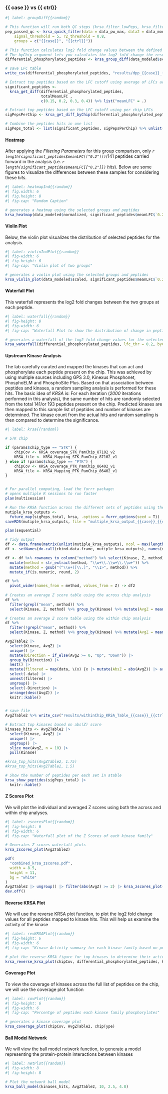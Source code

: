 ### {{ case }} vs {{ ctrl}}

```r
#| label: groupDiff{{random}}

# This function will run both QC steps (krsa_filter_lowPeps, krsa_filter_nonLinear) and krsa_filter_ref_pep
pep_passed_qc <- krsa_quick_filter(data = data_pw_max, data2 = data_modeled$scaled,
    signal_threshold = 5, r2_threshold = 0.8,
    groups = c("{{case}}", "{{ctrl}}"))

# This function calculates log2 fold change values between the defined groups
# The byChip argument lets you calculates the log2 fold change the results within each chip
differential_phosphorylated_peptides <- krsa_group_diff(data_modeled$scaled, c("{{case}}", "{{ctrl}}"), pep_passed_qc, byChip = T)

# save LFC table
write_csv(differential_phosphorylated_peptides, "results/dpp_{{case}}_{{ctrl}}-{{chip}}.csv")

# Extract top peptides based on the LFC cutoff using average of LFCs across chips
significant_peptides <-
  krsa_get_diff(differential_phosphorylated_peptides,
                totalMeanLFC ,
                c(0.15, 0.2, 0.3, 0.4)) %>% list("meanLFC" = .)

# Extract top peptides based on the LFC cutoff using per chip LFCs
sigPepsPerChip <- krsa_get_diff_byChip(differential_phosphorylated_peptides, LFC, c(0.15, 0.2, 0.3, 0.4))

# Combine the peptides hits in one list
sigPeps_total <- list(significant_peptides, sigPepsPerChip) %>% unlist(recursive = F) %>%  unlist(recursive = F)


```

#### Heatmap

After applying the *Filtering Parameters* for this group comparison, only *`r length(significant_peptides$meanLFC[["0.2"]])`*/141 peptides carried forward in the analysis (i.e. *`r length(significant_peptides$meanLFC[["0.2"]])` hits*). Below are some figures to visualize the differences between these samples for considering these *hits*.

```r
#| label: heatmapInd{{random}}
#| fig.width: 6
#| fig.height: 8
#| fig-cap: "Random Caption"

# generates a heatmap using the selected groups and peptides
krsa_heatmap(data_modeled$normalized, significant_peptides$meanLFC$`0.2`, groups = c("{{case}}", "{{ctrl}}"), scale = "row")

```

#### Violin Plot

Below, the violin plot visualizes the distribution of selected peptides for the analysis.

```r
#| label: violinIndPlot{{random}}
#| fig-width: 6
#| fig-height: 6
#| fig-cap: "Violin plot of two groups"

# generates a violin plot using the selected groups and peptides
krsa_violin_plot(data_modeled$scaled, significant_peptides$meanLFC$`0.2`, "Barcode", groups = c("{{case}}", "{{ctrl}}"))

```

#### Waterfall Plot

This waterfall represents the log2 fold changes between the two groups at each peptide.

```r
#| label: waterfall{{random}}
#| fig-height: 8
#| fig-width: 6
#| fig-cap: "Waterfall Plot to show the distribution of change in peptide phosphorylation"

# generates a waterfall of the log2 fold change values for the selected peptide (top peptides)
krsa_waterfall(differential_phosphorylated_peptides, lfc_thr = 0.2, byChip = F)
```

#### Upstream Kinase Analysis

The lab carefully curated and mapped the kinases that can act and phosphorylate each peptide present on the chip. This was achieved by using multiple sources including GPS 3.0, Kinexus Phosphonet, PhosphoELM and PhosphoSite Plus. Based on that association between peptides and kinases, a random sampling analysis is performed for these hits. The basic idea of *KRSA* is: For each iteration (*2000* iterations performed in this analysis), the same number of hits are randomly selected from the total 141/or 193 peptides present on the chip. Predicted kinases are then mapped to this sample list of peptides and number of kinases are determined. The kinase count from the actual hits and random sampling is then compared to determine the significance.

```r
#| label: krsa{{random}}

# STK chip

if (params$chip_type == "STK") {
    chipCov <- KRSA_coverage_STK_PamChip_87102_v2
    KRSA_file <- KRSA_Mapping_STK_PamChip_87102_v1
} else if (params$chip_type == "PTK") {
    chipCov <- KRSA_coverage_PTK_PamChip_86402_v1
    KRSA_file <- KRSA_Mapping_PTK_PamChip_86402_v1
}


# For parallel computing, load the furrr package:
# opens multiple R sessions to run faster
plan(multisession)

# Run the KRSA function across the different sets of peptides using the furrr package for parallel computing
mutiple_krsa_outputs <-
  future_map(sigPeps_total, krsa, .options = furrr_options(seed = T))
saveRDS(mutiple_krsa_outputs, file = "multiple_krsa_output_{{case}}_{{ctrl}}_{{chip}}.RDS")

plan(sequential)

# Tidy output
df <- data.frame(matrix(unlist(mutiple_krsa_outputs), ncol = max(lengths(mutiple_krsa_outputs)), byrow = TRUE))
df <- setNames(do.call(rbind.data.frame, mutiple_krsa_outputs), names(mutiple_krsa_outputs$meanLFC.0.2))

df <- df %>% rownames_to_column("method") %>% select(Kinase, Z, method) %>% 
  mutate(method = str_extract(method, "\\w+\\.\\w+\\.\\w+")) %>% 
  mutate(method = gsub("(^\\w+)[\\.]", "\\1>", method)) %>% 
  mutate_if(is.numeric, round, 2)

df %>% 
  pivot_wider(names_from = method, values_from = Z) -> df2
  
# Creates an average Z score table using the across chip analysis
df %>% 
  filter(grepl("mean", method)) %>% 
  select(Kinase, Z, method) %>% group_by(Kinase) %>% mutate(AvgZ = mean(Z)) -> AvgZTable

# Creates an average Z score table using the within chip analysis
df %>% 
  filter(!grepl("mean", method)) %>% 
  select(Kinase, Z, method) %>% group_by(Kinase) %>% mutate(AvgZ = mean(Z)) -> AvgZTable2

AvgZTable2 |> 
  select(Kinase, AvgZ) |> 
  unique() |> 
  mutate(Direction = if_else(AvgZ >= 0, "Up", "Down")) |> 
  group_by(Direction) |> 
  nest() |> 
  mutate(filtered = map(data, \(x) {x |> mutate(AbsZ = abs(AvgZ)) |> arrange(desc(AbsZ)) |> slice_head(n = 10) |> select(-AbsZ)})) |> 
  select(-data) |> 
  unnest(filtered) |> 
  ungroup() |> 
  select(-Direction) |> 
  arrange(desc(AvgZ)) |> 
  knitr::kable()


# save file
AvgZTable2 %>% write_csv("results/withinChip_KRSA_Table_{{case}}_{{ctrl}}.csv")

# Extract top kinases based on abs(Z) score
kinases_hits <- AvgZTable2 |> 
  select(Kinase, AvgZ) |> 
  unique() |> 
  ungroup() |> 
  slice_max(AvgZ, n = 10) |> 
  pull(Kinase)

#krsa_top_hits(AvgZTable2, 1.75)
#krsa_top_hits(AvgZTable2, 1.5)

# Show the number of peptides per each set in atable
krsa_show_peptides(sigPeps_total) |> 
  knitr::kable()

```

#### Z Scores Plot

We will plot the individual and averaged Z scores using both the across and within chip analyses.

```r
#| label: zscoresPlot{{random}}
#| fig-height: 6
#| fig-width: 6
#| fig-cap: "Waterfall plot of the Z Scores of each kinase family"

# Generates Z scores waterfall plots
krsa_zscores_plot(AvgZTable2)

pdf(
  "combined_krsa_zscores.pdf",
  width = 8.5,
  height = 11,
  bg = "white"
)
AvgZTable2 |> ungroup() |> filter(abs(AvgZ) >= 2) |> krsa_zscores_plot()
dev.off()

```

#### Reverse KRSA Plot

We will use the reverse KRSA plot function, to plot the log2 fold change values for all peptides mapped to kinase hits. This will help us examine the activity of the kinase

```r
#| label: revKRSAPlot{{random}}
#| fig-height: 6
#| fig-width: 6
#| fig-cap: "Kinase Activity summary for each kinase family based on peptide phsophorylation"

# plot the reverse KRSA figure for top kinases to determine their activity levels
krsa_reverse_krsa_plot(chipCov, differential_phosphorylated_peptides, kinases_hits, 0.2, byChip = FALSE)
```

#### Coverage Plot

To view the coverage of kinases across the full list of peptides on the chip, we will use the coverage plot function

```r
#| label: covPlot{{random}}
#| fig-height: 6
#| fig-width: 6
#| fig-cap: "Percentge of peptides each kinase family phosphorylates"

# generates a kinase coverage plot 
krsa_coverage_plot(chipCov, AvgZTable2, chipType)

```

#### Ball Model Network

We will view the ball model network function, to generate a model representing the protein-protein interactions between kinases

```r
#| label: netPlot{{random}}
#| fig-width: 8
#| fig-height: 8

# Plot the network ball model
krsa_ball_model(kinases_hits, AvgZTable2, 10, 2.5, 4.8)


```

\newpage
